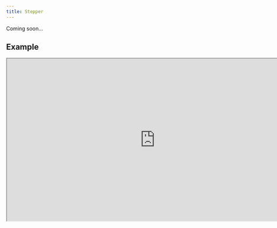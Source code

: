 ```yaml
---
title: Stepper
---
```


Coming soon...

## Example

<iframe
  src="https://workshop.kidow.me/?path=/docs/components-stepper-v1--docs"
  width="800"
  height="440"
></iframe>
